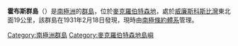 {{coord|67|19|S|59|58|E|source:GNIS|display=title}}

'''霍布斯群島'''（{{lang-en|Hobbs Islands}}）是[[南極洲|南極洲]]的[[群島|群島]]，位於[[麥克羅伯特森地|麥克羅伯特森地]]，處於[[威廉斯科斯比灣|威廉斯科斯比灣]]東北面19公里，該群島在1931年2月18日發現，現時由[[南極條約體系|南極條約體系]]管理。

{{DEFAULTSORT:Hobbs Islands}}
[[Category:南極洲群島|Category:南極洲群島]]
[[Category:麥克羅伯特森地島嶼|Category:麥克羅伯特森地島嶼]]


{{MacRobertsonLand-geo-stub}}